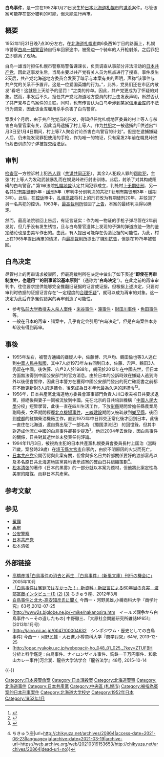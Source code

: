 {{Japanese|japanese=白鳥事件|kana=しらとり じけん|romaji=Shiratori Jiken}}
'''白鸟事件'''，是一宗在1952年1月21日发生於[[日本|日本]][[北海道|北海道]][[札幌市|札幌市]]的[[谋杀|谋杀]]案件。尽管该案可能存在部分错判的可能，但未能进行再审。

==概要==
1952年1月21日晚7点30分左右，在[[北海道|北海道]][[札幌市|札幌市]]南6条西16丁目的路面上，札幌市警察[[白鸟一雄|白鸟一雄]][[警官|警官]]骑自行车回家途中，被旁边一个骑车的人开枪射杀。之后罪犯立即逃离了现场。

白鸟一雄当时担任札幌市警察局警备课课长，负责调查从事部分非法活动的[[日本共产党|日本共产党]]，因此这事发生后，当局主要以共产党有关人员为焦点进行了搜查。事件发生2天后，共产党北海道地方委员会发表了暗示与本案有关的声明，声称“该事件与共产党的关系不予置评。这是一位爱国英雄的行为。”，此外，党员们还在市区内散发“看吧！这就是上天给予的惩罚！”之类的传单。因此，共产党更成为了怀疑的对象。然而，事发后不久，担任共产党北海道地方委員的村上由发表声明，断然否认了共产党与白鸟案件的关联。同时，也有传言认为白鸟牵涉到某家[[信用金库|信用金库]]的不法行为调查，因此该金库雇用杀手杀害了白鸟警官。

案发4个月后，由于共产党党员的告发，得知担任党札幌地区委員的村上等人与杀害白鸟警官案有关，因此当局逮捕了村上等人。作为[[共犯|共犯]]之一被逮捕的T供述出“1月3日至1月4日期间，村上等7人聚会讨论杀害白鸟警官的计划”。但是在逮捕嫌疑人后，仍未能发现罪犯使用的手枪，作为唯一的物证，只有案发2年前在幌見峠进行射击训练的子弹被提交给法庭。

==审判==
[[检查官|检查官]]一方控诉村上犯[[杀人罪|杀人罪]]（[[共谋共同正犯|共谋共同正犯]]），其余2人犯殺人罪的[[帮助犯|帮助犯]]，主张“村上等人为发动武装暴乱而在幌見峠进行射击训练。此后，射杀了对其构成阻碍的白鸟警官。” 第1审法院[[札幌地裁|札幌地裁]]认定共同犯罪成立，判处村上[[无期徒刑|无期徒刑]]、另一名共犯[[有期徒刑|有期徒刑]]5年・[[缓刑|缓刑]]5年（审判中分别判决的共犯T获刑有期徒刑3年・缓期3年）。此后，在[[控诉|控诉]]审中，[[札幌高裁|札幌高裁]]将村上的刑罚改为有期徒刑20年，并驳回了另一名共犯的控诉。1963年，[[最高裁判所|最高裁判所]]驳回了[[上告|上告]]，本案的最终判决得以确定。

然而，最高法院驳回上告后，有证言证实：作为唯一物证的手枪子弹尽管在2年前发射，但几乎没有发生锈蚀，且与白鸟警官遗体上发现的子弹的弹道痕迹一致的鉴定结论也是由美军作出的。由此，有人提出可能存在伪造证据的可能性。为此，村上在1965年提出[[再审|再审]]的请求，向[[最高裁判所|最高裁判所]]提出了[[特別抗告|特別抗告]]，但是在1975年被驳回。

== 白鸟决定 ==
尽管村上的再审请求被驳回，但最高裁判所在决定中做出了如下表述'''“即使在再审制度中，也适用“{{le|疑點利益歸於被告|In dubio pro reo}}”的刑事诉讼基本原则”'''（通称为“'''白鸟决定'''”）。在此之前的再审审判中，往往要求提供能够完全推翻旧证据的证言或证据，但根据上述决定，只要对审判时依据的证据证言存在“一定程度的[[合理怀疑|合理怀疑]]”，就可以成为再审的对象。这一决定为此后许多冤假错案的再审创造了可能性。
*参考[[弘前大学教授夫人杀人案件|弘前大学教授夫人杀人案件]]・[[米谷事件|米谷事件]]・[[滝事件|滝事件]]・[[财田川事件|财田川事件]]・[[免田事件|免田事件]]等。
*一般在日本的再审・错案中，几乎肯定会引用“白鸟决定”，但是白鸟案件本身却没有得到再审。

== 事後 ==
*1955年左右，被警方通緝的嫌疑人中，佐藤博、宍戶均、鶴田倫也等3人逃亡到[[中華人民共和國|中華人民共和國]]，其中7人於1973年左右回到日本，佐藤、宍戸、鶴田3人仍留在中國。後佐藤、宍戶2人於1988年，鶴田於2012年在中國去世，但日本方面無法得到中國公安部門的官方消息。由於日本的公訴時效在嫌疑人逃到海外以後便會暫停，因此日本警方在獲得中國公安部門發出的死亡確認書之前都在不斷更新對3人的逮捕令，後來成為日本年代最為久遠的逮捕令<ref>{{Cite news | url = http://www.nikkei.com/article/DGXNASDG24003_U2A121C1CC1000/ | title = 「白鳥事件」更新続く最古の逮捕状　札幌で60年前に警官射殺 | agency = [[日本経済新聞|日本経済新聞]] | publisher = [[日本経済新聞|日本経済新聞]] | date = 2012-11-24 | accessdate = 2017-05-26 | archive-date = 2020-11-01 | archive-url = https://web.archive.org/web/20201101002643/https://www.nikkei.com/article/DGXNASDG24003_U2A121C1CC1000/ | dead-url = no }}</ref><ref>{{Cite news | url = http://e-kyodo.sakura.ne.jp/tejima/140320kounotamio.pdf | title = 「白鳥事件を考える札幌集会」の報告 | author = 河野民雄 | accessdate = 2017-05-26 | archive-date = 2021-09-14 | archive-url = https://web.archive.org/web/20210914114744/http://e-kyodo.sakura.ne.jp/tejima/140320kounotamio.pdf | dead-url = no }}</ref>。
*1956年，日本共產黨北海道地方委員會軍事部門負責人川口孝夫被日共要求退黨，拒絕後與妻子一同被流放到中國。先在北京的日共培訓機構「[[中国人民大学|中國人民大學]]分校」短暫學習，此後一直在四川生活工作，下放[[彭縣|彭縣]]期間曾擔任縣農業局副局長，文革期間經歷[[北京機場事件|北京機場事件]]，[[三线建设|三線建設]]期間又被疏散到[[樂至縣|樂至縣]]，後回到[[成都|成都]]的紅旗柴油機廠工作，直到1973年中日邦交正常化後才回到日本，此後一直住在北海道，還自費出版了一部名為 《蜀国漂流记》 的回憶錄，但其中對造成他流亡中國的白鳥事件卻甚少提及<ref>{{Cite web|title=一个日共党员眼中的中国社会主义革命|url=http://mjlsh.usc.cuhk.edu.hk/Book.aspx?cid=4&tid=588|access-date=2021-06-23|work=mjlsh.usc.cuhk.edu.hk|archive-date=2021-12-03|archive-url=https://web.archive.org/web/20211203110949/http://mjlsh.usc.cuhk.edu.hk/Book.aspx?cid=4&tid=588|dead-url=no}}</ref>。他於2004年去世後，因白鳥事件的關係，日共對其逝世並未發表任何評論。
*1994年11月3日，被視為主犯的日本共產黨札幌委員會委員長村上国治（當時71歲，案發時29歲）在[[埼玉縣|埼玉縣]][[大宮市|大宮市]]自家內，由於不明原因的火災而死亡。
*[[日本共产党|日本共产党]]公開否認與此案有關，但曾與多名日共幹部關係要好的渡部富哉以及多名原日共北海道地區黨員均表示該案的確由日共組織策劃<ref>{{Cite web|title=「白鳥事件は冤罪ではなかった！」新資料・新証言による60年目の真実 {{!}} ちきゅう座|url=http://chikyuza.net/archives/20864|access-date=2021-06-23|language=ja|archive-date=2021-03-19|archive-url=https://web.archive.org/web/20210319153653/http://chikyuza.net/archives/20864|dead-url=no}}</ref>。
*[[松本清张|松本清张]]的著作《日本的黑雾》的一部分就以本案为题材，但他將此案定性為美軍的陰謀，而非日本共產黨。

== 参考文献 ==
{{Reflist}}

== 参见 ==
*[[冤罪|冤罪]]
*[[再审|再审]]
*[[公安警察|公安警察]]
*[[日本共产党|日本共产党]]
*[[松本清张|松本清张]]

== 外部链接 ==
* [http://www2s.biglobe.ne.jp/~mike/takahashishiratori.htm 高橋彦博｢白鳥事件の消去と再生 『白鳥事件』（新風文庫）刊行の機会に｣] {{Wayback|url=http://www2s.biglobe.ne.jp/~mike/takahashishiratori.htm |date=20121208082300 }}2005年10月
* [http://chikyuza.net/archives/20864 「白鳥事件は冤罪ではなかった！」新資料・新証言による60年目の真実　渡部富哉インタビュー(1)] {{Wayback|url=http://chikyuza.net/archives/20864 |date=20210319153653 }}[http://chikyuza.net/archives/20864 (2)] {{Wayback|url=http://chikyuza.net/archives/20864 |date=20210319153653 }}[http://chikyuza.net/archives/21216 (3)] {{Wayback|url=http://chikyuza.net/archives/21216 |date=20190921084313 }}ちきゅう座、2012年3月
* [http://jairo.nii.ac.jp/0047/00004330 白鳥事件と北大-高安知彦氏に聞く] {{Wayback|url=http://jairo.nii.ac.jp/0047/00004330 |date=20180818214541 }}今西一・河野民雄,小樽商科大学『商学討究』63号,2012-07-25
* [http://www2s.biglobe.ne.jp/~mike/nakanosira.htm　イールズ闘争から白鳥事件へ－その遺したもの] {{Wayback|url=http://www2s.biglobe.ne.jp/~mike/nakanosira.htm |date=20160620132840 }}中野徹三、『大原社会問題研究所雑誌№651』(2013年1月号)
* [http://jairo.nii.ac.jp/0047/00004632　シンポジウム・歴史としての白鳥事件] {{Wayback|url=http://jairo.nii.ac.jp/0047/00004632 |date=20180819010833 }}今西一・河野民雄・大石進,小樽商科大学『商学討究』64号, 2013-12-25  
* [http://opac.ryukoku.ac.jp/webopac/r-ho_048_01_025._?key=ZTUFBH　分析と科学鑑定 : 白鳥事件、ナイロンザイル事件、銑鉄一千万円事件、和歌山カレー事件]河合潤、龍谷大学法学会『龍谷法学』48号, 2015-10-14 

{{-}}
{{日本共产党}}
{{日本裁判所}}
{{DEFAULTSORT:Shiratori白鳥事件}}
[[Category:日本袭警命案|Category:日本袭警命案]]
[[Category:日本謀殺案|Category:日本謀殺案]]
[[Category:北海道警察|Category:北海道警察]]
[[Category:北海道事件|Category:北海道事件]]
[[Category:日本共產黨|Category:日本共產黨]]
[[Category:中央區_(札幌市)|Category:中央區 (札幌市)]]
[[Category:被指為冤案的日本刑事案件|Category:被指為冤案的日本刑事案件]]
[[Category:北海道大学校史|Category:北海道大学校史]]
[[Category:1952年日本|Category:1952年日本]]
[[Category:1952年1月|Category:1952年1月]]